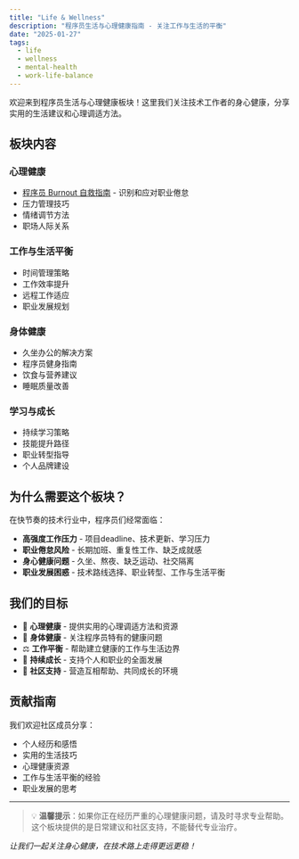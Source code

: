 ```yaml
---
title: "Life & Wellness"
description: "程序员生活与心理健康指南 - 关注工作与生活的平衡"
date: "2025-01-27"
tags:
  - life
  - wellness
  - mental-health
  - work-life-balance
---
```


欢迎来到程序员生活与心理健康板块！这里我们关注技术工作者的身心健康，分享实用的生活建议和心理调适方法。

## 板块内容

### 心理健康

- [程序员 Burnout 自救指南](/life/burnout-guide) - 识别和应对职业倦怠
- 压力管理技巧
- 情绪调节方法
- 职场人际关系

### 工作与生活平衡

- 时间管理策略
- 工作效率提升
- 远程工作适应
- 职业发展规划

### 身体健康

- 久坐办公的解决方案
- 程序员健身指南
- 饮食与营养建议
- 睡眠质量改善

### 学习与成长

- 持续学习策略
- 技能提升路径
- 职业转型指导
- 个人品牌建设

## 为什么需要这个板块？

在快节奏的技术行业中，程序员们经常面临：

- **高强度工作压力** - 项目deadline、技术更新、学习压力
- **职业倦怠风险** - 长期加班、重复性工作、缺乏成就感
- **身心健康问题** - 久坐、熬夜、缺乏运动、社交隔离
- **职业发展困惑** - 技术路线选择、职业转型、工作与生活平衡

## 我们的目标

- 🧠 **心理健康** - 提供实用的心理调适方法和资源
- 💪 **身体健康** - 关注程序员特有的健康问题
- ⚖️ **工作平衡** - 帮助建立健康的工作与生活边界
- 🌱 **持续成长** - 支持个人和职业的全面发展
- 🤝 **社区支持** - 营造互相帮助、共同成长的环境

## 贡献指南

我们欢迎社区成员分享：

- 个人经历和感悟
- 实用的生活技巧
- 心理健康资源
- 工作与生活平衡的经验
- 职业发展的思考

---

> 💡 **温馨提示**：如果你正在经历严重的心理健康问题，请及时寻求专业帮助。这个板块提供的是日常建议和社区支持，不能替代专业治疗。

_让我们一起关注身心健康，在技术路上走得更远更稳！_
